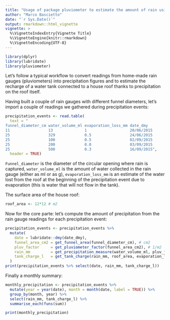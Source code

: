 ```yaml
---
title: "Usage of package pluviometer to estimate the amount of rain using a home-made pluviometer"
author: "Marco Bascietto"
date: "`r Sys.Date()`"
output: rmarkdown::html_vignette
vignette: >
  %\VignetteIndexEntry{Vignette Title}
  %\VignetteEngine{knitr::rmarkdown}
  %\VignetteEncoding{UTF-8}
---
```


```r
library(dplyr)
library(lubridate)
library(pluviometer)
```

Let's follow a typical workflow to convert readings from home-made rain gauges (pluviometers) into precipitation figures and to estimate the recharge of a water tank connected to a house roof thanks to precipitation on the roof itself.

Having built a couple of rain gauges with different funnel diameters, let's import a couple of readings we gathered during precipitation events:

```r
precipitation_events <- read.table(
  text = "
funnel_diameter_cm water_volume_ml evaporation_loss_mm date_dmy
11                 13              1                   20/06/2015
25                 329             0.5                 24/06/2015
25                 100             0.5                 02/09/2015
25                 200             0.0                 03/09/2015
25                 500             0.3                 16/09/2015",
  header = TRUE)
```


`Funnel_diameter` is the diameter of the circular opening where rain is captured, `water_volume_ml` is the amount of water collected in the rain gauge (either as ml or as g), `evaporation_loss_mm` is an estimate of the water lost from the roof at the beginning of the precipitation event due to evaporation (this is water that will not flow in the tank).

The surface area of the house roof:
```r
roof_area <- 12*12 # m2
```

Now for the core parte: let's compute the amount of precipitation from the rain gauge readings for each precipitation event:

```r
precipitation_events <- precipitation_events %>%
  mutate(
    date = lubridate::dmy(date_dmy),
    funnel_area_cm2 = get_funnel_area(funnel_diameter_cm), # cm2
    pluv_factor     = get_pluviometer_factor(funnel_area_cm2), # 1/m2
    rain_mm         = get_precipitation_measure(water_volume_ml, pluv_factor), # ml o l/m2
    tank_charge_l   = get_tank_charge(rain_mm, roof_area, evaporation_loss_mm) # l
  )
print(precipitation_events %>% select(date, rain_mm, tank_charge_l))
```

Finally a monthly summary:

```r
monthly_precipitation <- precipitation_events %>%
  mutate(year = year(date), month = month(date, label = TRUE)) %>%
  group_by(month, year) %>%
  select(rain_mm, tank_charge_l) %>%
  summarise_each(funs(sum))

print(monthly_precipitation)
```
